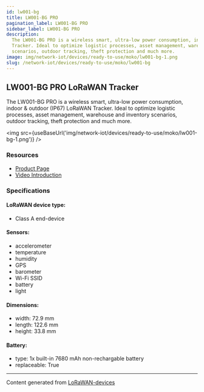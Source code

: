 ```yaml
---
id: lw001-bg
title: LW001-BG PRO
pagination_label: LW001-BG PRO
sidebar_label: LW001-BG PRO
description:
  The LW001-BG PRO is a wireless smart, ultra-low power consumption, indoor&outdoor（IP67） LoRaWAN
  Tracker. Ideal to optimize logistic processes, asset management, warehouse and inventory
  scenarios, outdoor tracking, theft protection and much more.
image: img/network-iot/devices/ready-to-use/moko/lw001-bg-1.png
slug: /network-iot/devices/ready-to-use/moko/lw001-bg
---
```



## LW001-BG PRO LoRaWAN Tracker

The LW001-BG PRO is a wireless smart, ultra-low power consumption, indoor & outdoor (IP67) LoRaWAN
Tracker. Ideal to optimize logistic processes, asset management, warehouse and inventory scenarios,
outdoor tracking, theft protection and much more.

<img src={useBaseUrl('img/network-iot/devices/ready-to-use/moko/lw001-bg-1.png')} />

### Resources

- [Product Page](https://www.mokosmart.com/lorawan-tracker-lw001-bg-pro/)
- [Video Introduction](https://www.youtube.com/watch?v=qhMJ2Uar8-U)

### Specifications

#### LoRaWAN device type:

- Class A end-device

#### Sensors:

- accelerometer
- temperature
- humidity
- GPS
- barometer
- Wi-Fi SSID
- battery
- light

#### Dimensions:

- width: 72.9 mm
- length: 122.6 mm
- height: 33.8 mm

#### Battery:

- type: 1x built-in 7680 mAh non-rechargable battery
- replaceable: True

---

Content generated from [LoRaWAN-devices](https://github.com/TheThingsNetwork/lorawan-devices)
